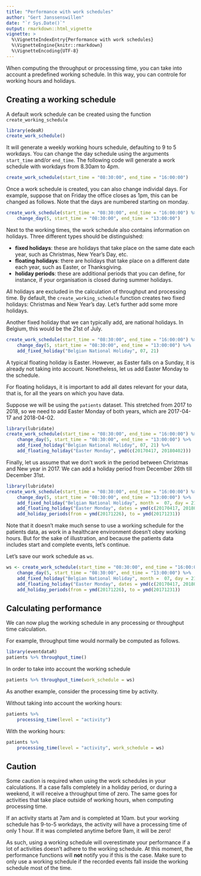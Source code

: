 ```yaml
---
title: "Performance with work schedules"
author: "Gert Janssenswillen"
date: "`r Sys.Date()`"
output: rmarkdown::html_vignette
vignette: >
  %\VignetteIndexEntry{Performance with work schedules}
  %\VignetteEngine{knitr::rmarkdown}
  %\VignetteEncoding{UTF-8}
---
```


When computing the throughput or processsing time, you can take into account a predefined working schedule. In this way, you can controle for working hours and holidays. 

## Creating a working schedule

A default work schedule can be created using the function `create_working_schedule`

```r
library(edeaR)
create_work_schedule()
```

It will generate a weekly working hours schedule, defaulting to 9 to 5 workdays. You can change the day schedule using the arguments `start_time` and/or `end_time`. The following code will generate a work schedule with workdays from 8.30am to 4pm. 

```r
create_work_schedule(start_time = "08:30:00", end_time = "16:00:00")
```

Once a work schedule is created, you can also change individal days. For example, suppose that on Friday the office closes as 1pm, this can be changed as follows. Note that the days are numbered starting on monday. 

```r
create_work_schedule(start_time = "08:30:00", end_time = "16:00:00") %>%
	change_day(5, start_time = "08:30:00", end_time = "13:00:00")
```
Next to the working times, the work schedule also contains information on holidays. Three different types should be distinguished: 

* **fixed holidays**: these are holidays that take place on the same date each year, such as Christmas, New Year's Day, etc. 
* **floating holidays**: there are holidays that take place on a different date each year, such as Easter, or Thanksgiving. 
* **holiday periods**: these are additional periods that you can define, for instance, if your organisation is closed during summer holidays. 

All holidays are excluded in the calculation of throughput and processing time. By default, the `create_working_schedule` function creates two fixed holidays: Christmas and New Year's day. Let's further add some more holidays. 

Another fixed holiday that we can typically add, are national holidays. In Belgium, this would be the 21st of July. 

```r
create_work_schedule(start_time = "08:30:00", end_time = "16:00:00") %>%
	change_day(5, start_time = "08:30:00", end_time = "13:00:00") %>%
	add_fixed_holiday("Belgian National Holiday", 07, 21)
```

A typical floating holiday is Easter. However, as Easter falls on a Sunday, it is already not taking into account. Nonetheless, let us add Easter Monday to the schedule. 

For floating holidays, it is important to add all dates relevant for your data, that is, for all the years on which you have data. 

Suppose we will be using the `patients` dataset. This stretched from 2017 to 2018, so we need to add Easter Monday of both years, which are 2017-04-17 and 2018-04-02. 

```r
library(lubridate)
create_work_schedule(start_time = "08:30:00", end_time = "16:00:00") %>%
	change_day(5, start_time = "08:30:00", end_time = "13:00:00") %>%
	add_fixed_holiday("Belgian National Holiday", 07, 21) %>%
	add_floating_holiday("Easter Monday", ymd(c(20170417, 20180402)))
```

Finally, let us assume that we don't work in the period between Christmas and New year in 2017. We can add a holiday period from December 26th till December 31st. 

```r
library(lubridate)
create_work_schedule(start_time = "08:30:00", end_time = "16:00:00") %>%
	change_day(5, start_time = "08:30:00", end_time = "13:00:00") %>%
	add_fixed_holiday("Belgian National Holiday", month =  07, day = 21) %>%
	add_floating_holiday("Easter Monday", dates = ymd(c(20170417, 20180402))) %>%
	add_holiday_periods(from = ymd(20171226), to = ymd(20171231))
```

Note that it doesn't make much sense to use a working schedule for the patients data, as work in a healthcare environment doesn't obey working hours. But for the sake of illustration, and because the patients data includes start and complete events, let's continue. 

Let's save our work schedule as `ws`.

```r
ws <- create_work_schedule(start_time = "08:30:00", end_time = "16:00:00") %>%
	change_day(5, start_time = "08:30:00", end_time = "13:00:00") %>%
	add_fixed_holiday("Belgian National Holiday", month =  07, day = 21) %>%
	add_floating_holiday("Easter Monday", dates = ymd(c(20170417, 20180402))) %>%
	add_holiday_periods(from = ymd(20171226), to = ymd(20171231))
```

## Calculating performance

We can now plug the working schedule in any processing or throughput time calculation. 

For example, throughput time would normally be computed as follows. 

```r
library(eventdataR)
patients %>% throughput_time()
```

In order to take into account the working schedule

```r
patients %>% throughput_time(work_schedule = ws)
```

As another example, consider the processing time by activity. 

Without taking into account the working hours: 

```r
patients %>%
	processing_time(level = "activity")
```

With the working hours:

```r
patients %>%
	processing_time(level = "activity", work_schedule = ws)
```


## Caution

Some caution is required when using the work schedules in your calculations. If a case falls completely in a holiday period, or during a weekend, it will receive a throughput time of zero. The same goes for activities that take place outside of working hours, when computing processing time. 

If an activity starts at 7am and is completed at 10am. but your working schedule has 9-to-5 workdays, the activity will have a processing time of only 1 hour. If it was completed anytime before 9am, it will be zero!

As such, using a working schedule will overestimate your performance if a lot of activities doesn't adhere to the working schedule. At this moment, the performance functions will **not** notify you if this is the case. Make sure to only use a working schedule if the recorded events fall inside the working schedule most of the time. 





